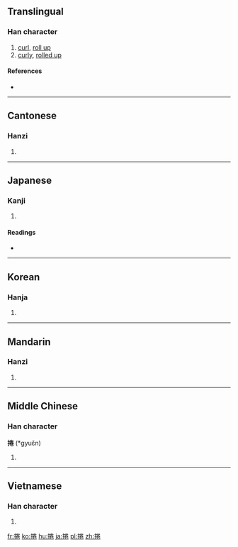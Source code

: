 {{also|卷}}
==Translingual==

===Han character===
{{Han char|rn=64|rad=手|as=08|sn=11|four=5901<sub>2</sub>|canj=手火手山 (QFQU)|ids=⿰[[扌]][[卷]]}}

# [[curl]], [[roll up]]
# [[curly]], [[rolled up]]

====References====
* {{Han ref|kx=0435.160|dkj=12208|dj=0784.330|hdz=31906.030|uh=6372|ud=25458|bh=B1B2|bd=45490}}

----

==Cantonese==

===Hanzi===
{{yue-hanzi|jyut=[[gyun2]]|y=gyun2}}

# {{defn|lang=yue|sort=手08}}

----

==Japanese==

===Kanji===
{{ja-kanji|grade=|rs=手08}}

# {{defn|lang=ja|sort=手08}}

====Readings====
* {{ja-readings|on=[[けん]] (ken)|kun=[[まく]] (maku)}}

----

==Korean==

===Hanja===
{{ko-hanja|hangeul=권|eumhun=|rv=gwon|mr=kwŏn|y=kwen}}

# {{defn|lang=ko|sort=手08}}

----

==Mandarin==

===Hanzi===
{{cmn-hanzi|pin=[[juǎn]] ([[juan3]])|wg=chüan<sup>3</sup>}}

# {{defn|lang=cmn|sort=手08}}

----

==Middle Chinese==

===Han character===
'''捲''' (*gyuɛ̌n)<!--note: asterisk indicates that this character appears more than four times in the Tang Dynasty corpus of literature-->

# {{defn|lang=ltc|sort=手08}}

----

==Vietnamese==

===Han character===
{{vi-hantu|[[quyển]], [[cuốn]], [[quyền]], [[cuộn]], [[quấn]], [[quén]], [[quyện]]|rs=手08}}

# {{defn|lang=vi|sort=手08}}

[[fr:捲]]
[[ko:捲]]
[[hu:捲]]
[[ja:捲]]
[[pl:捲]]
[[zh:捲]]